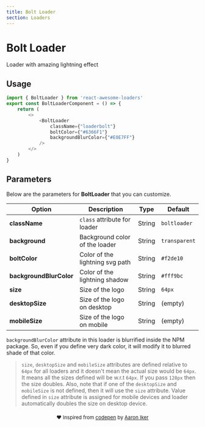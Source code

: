 ```yaml
---
title: Bolt Loader
section: Loaders
---
```



# Bolt Loader
Loader with amazing lightning effect

## Usage
<Loader name="BoltLoader" />

```js highlight={1,5-9}
import { BoltLoader } from 'react-awesome-loaders'
export const BoltLoaderComponent = () => {
    return (
        <>
            <BoltLoader
                className={"loaderbolt"}
                boltColor={"#6366F1"}
                backgroundBlurColor={"#E0E7FF"} 
            />
        </>
    )
}
```

## Parameters
Below are the parameters for **BoltLoader** that you can customize.  

| Option                  | Description                     | Type   | Default       |
| ----------------------- | ------------------------------- | ------ | ------------- |
| **className**           | `class` attribute for loader    | String | `boltloader`  |
| **background**          | Background color of the loader  | String | `transparent` |
| **boltColor**           | Color of the lightning svg path | String | `#f2de10`     |
| **backgroundBlurColor** | Color of the lightning shadow   | String | `#fff9bc`     |
| **size**                | Size of the logo                | String | `64px`        |
| **desktopSize**         | Size of the logo on desktop     | String | (empty)       |
| **mobileSize**          | Size of the logo on mobile      | String | (empty)       |

`backgroundBlurColor` attribute in this loader is blurrified inside the NPM package. So, even if you define very dark color, it will modify it to blurred shade of that color.  

> `size`, `desktopSize` and `mobileSize` attributes are defined relative to `64px` for all loaders and it doesn't mean the actual size would be `64px`. It means all the sizes defined will be w.r.t `64px`. If you pass `128px` then the size doubles. Also, note that if one of the `desktopSize` and `mobileSize` is not defined, then it will use the `size` attribute. Value defined in `size` attribute is assigned for mobile devices and loader automatically doubles the size on desktop device.

<p align="center" style="font-size:13px;margin-top:20px;">❤️ Inspired from <a href="https://codepen.io/aaroniker/pen/LYPrYqq">codepen</a> by <a href="https://dribbble.com/ai">Aaron Iker</a></p>